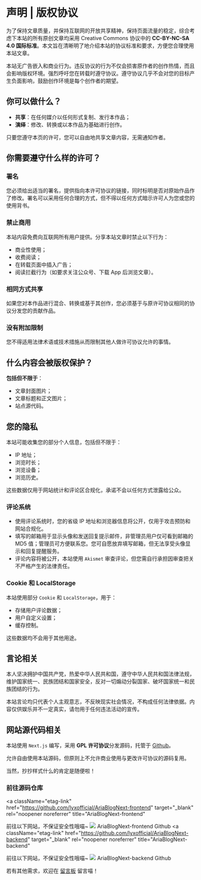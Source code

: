 # 声明 | 版权协议

为了保持文章质量，并保持互联网的开放共享精神，保持页面流量的稳定，综合考虑下本站的所有原创文章均采用 Creative Commons 协议中的 **CC-BY-NC-SA 4.0 国际标准**。本文旨在清晰明了地介绍本站的协议标准和要求，方便您合理使用本站文章。

本站无广告嵌入和商业行为。违反协议的行为不仅会损害原作者的创作热情，而且会影响版权环境。强烈呼吁您在转载时遵守协议。遵守协议几乎不会对您的目标产生负面影响，鼓励创作环境是每个创作者的期望。

## 你可以做什么？

- **共享**：在任何媒介以任何形式复制、发行本作品；
- **演绎**：修改、转换或以本作品为基础进行创作。

只要您遵守本页的许可，您可以自由地共享文章内容，无需通知作者。

## 你需要遵守什么样的许可？

### 署名

您必须给出适当的署名，提供指向本许可协议的链接，同时标明是否对原始作品作了修改。署名可以采用任何合理的方式，但不得以任何方式暗示许可人为您或您的使用背书。

### 禁止商用

本站内容免费向互联网所有用户提供。分享本站文章时禁止以下行为：

- 商业性使用；
- 收费阅读；
- 在转载页面中插入广告；
- 阅读拦截行为（如要求关注公众号、下载 App 后浏览文章）。

### 相同方式共享

如果您对本作品进行混合、转换或基于其创作，您必须基于与原许可协议相同的协议分发您的贡献作品。

### 没有附加限制

您不得适用法律术语或技术措施从而限制其他人做许可协议允许的事情。

## 什么内容会被版权保护？

**包括但不限于**：

- 文章封面图片；
- 文章标题和正文图片；
- 站点源代码。

## 您的隐私

本站可能收集您的部分个人信息，包括但不限于：

- IP 地址；
- 浏览时长；
- 浏览设备；
- 浏览历史。

这些数据仅用于网站统计和评论区合规化，承诺不会以任何方式泄露给公众。

### 评论系统

- 使用评论系统时，您的省级 IP 地址和浏览器信息将公开，仅用于攻击预防和网站合规化。
- 填写的邮箱用于显示头像和发送回复提示邮件，非管理员用户仅可看到邮箱的 MD5 值；管理员可方便联系您。您可自愿放弃填写邮箱，但无法享受头像显示和回复提醒服务。
- 评论内容将被公开，本站使用 `Akismet` 审查评论，但您需自行承担因审查把关不严格产生的法律责任。

### Cookie 和 LocalStorage

本站使用部分 `Cookie` 和 `LocalStorage`，用于：

- 存储用户评论数据；
- 用户自定义设置；
- 缓存控制。

这些数据均不会用于其他用途。

## 言论相关

本人坚决拥护中国共产党，热爱中华人民共和国，遵守中华人民共和国法律法规，维护国家统一、民族团结和国家安全，反对一切煽动分裂国家、破坏国家统一和民族团结的行为。

本站言论均只代表个人主观意志，不反映现实社会情况，不构成任何法律依据。内容仅供娱乐并不一定真实，请勿用于任何违法活动的宣传。

## 网站源代码相关

本站使用 `Next.js` 编写，采用 **GPL 许可协议**分发源码，托管于 [Github](https://github.com)。

允许自由使用本站源码，但原则上不允许商业使用与更改许可协议的源码复用。

当然，抄抄样式什么的肯定是随便啦！

### 前往源码仓库

<a
  className="etag-link"
  href="https://github.com/lyxofficial/AriaBlogNext-frontend"
  target="_blank"
  rel="noopener noreferrer"
  title="AriaBlogNext-frontend"
>
  <span className="etag-link-tip">前往以下网站，不保证安全性哦喵~</span>
  <img
    className="etag-link-img"
    src="https://api.iowen.cn/favicon/github.com.png"
  />
  <span className="etag-link-title">AriaBlogNext-frontend</span>
  <span className="etag-link-subtitle">Github</span>
</a>
<a
  className="etag-link"
  href="https://github.com/lyxofficial/AriaBlogNext-backend"
  target="_blank"
  rel="noopener noreferrer"
  title="AriaBlogNext-backend"
>
  <span className="etag-link-tip">前往以下网站，不保证安全性哦喵~</span>
  <img
    className="etag-link-img"
    src="https://api.iowen.cn/favicon/github.com.png"
  />
  <span className="etag-link-title">AriaBlogNext-backend</span>
  <span className="etag-link-subtitle">Github</span>
</a>

若有其他需求，欢迎在 [留言板](/messageboard) 留言喵！
